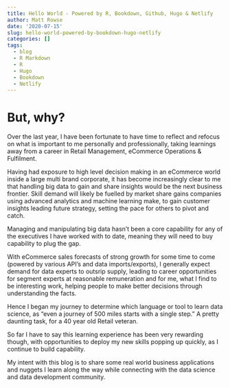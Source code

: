 ```yaml
---
title: Hello World - Powered by R, Bookdown, Github, Hugo & Netlify
author: Matt Rowse
date: '2020-07-15'
slug: hello-world-powered-by-bookdown-hugo-netlify
categories: []
tags:
  - blog
  - R Markdown
  - R
  - Hugo
  - Bookdown
  - Netlify
---
```


# But, why?
Over the last year, I have been fortunate to have time to reflect and refocus on what is important to me personally and professionally, taking learnings away from a career in Retail Management, eCommerce Operations & Fulfilment.

Having had exposure to high level decision making in an eCommerce world inside a large multi brand corporate, it has become increasingly clear to me that handling big data to gain and share insights would be the next business frontier. Skill demand will likely be fuelled by market share gains companies using advanced analytics and machine learning make, to gain customer insights leading future strategy, setting the pace for others to pivot and catch. 

Managing and manipulating big data hasn't been a core capability for any of the executives I have worked with to date, meaning they will need to buy capability to plug the gap.

With eCommerce sales forecasts of strong growth for some time to come (powered by various API's and data imports/exports), I generally expect demand for data experts to outsrip supply, leading to career opportunities for segment experts at reasonable remuneration and for me, what I find to be interesting work, helping people to make better decisions through understanding the facts. 

Hence I began my journey to determine which language or tool to learn data science, as "even a journey of 500 miles starts with a single step." A pretty daunting task, for a 40 year old Retail veteran.

So far I have to say this learning experience has been very rewarding though, with opportunities to deploy my new skills popping up quickly, as I continue to build capability.

My intent with this blog is to share some real world business applications and nuggets I learn along the way while connecting with the data science and data development community. 